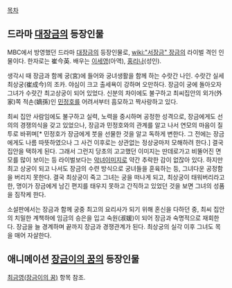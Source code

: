 [[목차]]
== 드라마 [[대장금]]의 등장인물 ==
MBC에서 방영했던 드라마 [[대장금]]의 등장인물로, [[wiki:"서장금" 장금]]의 라이벌 격인 인물이다. 한자로는 崔今英. 배우는 [[이세영]](아역), [[홍리나]](성인).

생각시 때 장금과 함께 궁(宮)에 들어와 궁녀생활을 함께 하는 수랏간 나인. 수랏간 실세 최상궁(崔成今)의 조카. 야심이 크고 출세욕이 강하며 오만하다. 장금이 궁에 돌아오자 그녀가 수랏간 최고상궁이 되어 있었다. 신분의 차이에도 불구하고 최씨집안의 외가(外家)쪽 적손(嫡孫)인 [[민정호]]를 어려서부터 흠모하고 짝사랑하고 있다.

최씨 집안 사람임에도 불구하고 실력, 노력을 중시하며 공정한 성격으로, 장금에게도 선의의 경쟁의식을 갖고 있었으나, 장금과 민정호와의 관계를 알고 나서 연모의 마음이 질투로 바뀌며[* 민정호가 장금에게 붓을 선물한 것을 알고 독하게 변한다. 그 전에는 장금에게도 나름 따뜻하였으나 그 사건 이후로는 상관없는 정상궁마저 모해하려 한다.]  결국 집안을 택하게 된다. 그래서 그런지 당초의 고고했던 이미지는 딴데로가고 비뚤어진 면모를 많이 보이는 등 라이벌보다는 [[악녀]]이미지로 약간 추락한 감이 없잖아 있다. 하지만 최고 상궁이 되고 나서도 장금의 수련 방식으로 궁녀들을 훈육하는 등, 그녀다운 공정함을 버리지 못한다. 결국 최상궁이 죽고 그녀는 궁을 떠나게 되고, 최상궁이 태워버리라고 한, 명이가 장금에게 남긴 편지를 태우지 못하고 간직하고 있었던 것을 보면 그녀의 성품을 짐작케 한다.

소설판에서는 장금과 함께 궁중 최고의 요리사가 되기 위해 혼신을 다하던 중, 최씨 집안의 치밀한 계책하에 임금의 승은을 입고 숙원(淑媛)이 되어 장금과 숙명적으로 재회한다. 장금을 늘 경계하며 끝까지 장금과 경쟁관계가 된다. 최상궁의 실각 이후 그녀도 목을 매어 자살한다.

== 애니메이션 [[장금이의 꿈]]의 등장인물 ==
[[최금영(장금이의 꿈)]] 항목 참조.


